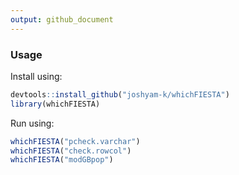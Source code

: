 ```yaml
---
output: github_document
---
```


### Usage

Install using:

```r
devtools::install_github("joshyam-k/whichFIESTA")
library(whichFIESTA)
```

Run using:

``` r
whichFIESTA("pcheck.varchar")
whichFIESTA("check.rowcol")
whichFIESTA("modGBpop")
```

